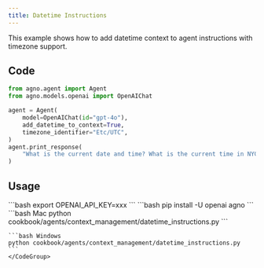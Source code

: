 ```yaml
---
title: Datetime Instructions
---
```


This example shows how to add datetime context to agent instructions with timezone support.

## Code

```python cookbook/agents/context_management/datetime_instructions.py
from agno.agent import Agent
from agno.models.openai import OpenAIChat

agent = Agent(
    model=OpenAIChat(id="gpt-4o"),
    add_datetime_to_context=True,
    timezone_identifier="Etc/UTC",
)
agent.print_response(
    "What is the current date and time? What is the current time in NYC?"
)
```

## Usage

<Steps>
  <Snippet file="create-venv-step.mdx" />

  <Step title="Set your API key">
    ```bash
    export OPENAI_API_KEY=xxx
    ```
  </Step>

  <Step title="Install libraries">
    ```bash
    pip install -U openai agno
    ```
  </Step>

  <Step title="Run Agent">
    <CodeGroup>
    ```bash Mac
    python cookbook/agents/context_management/datetime_instructions.py
    ```

    ```bash Windows
    python cookbook/agents/context_management/datetime_instructions.py
    ```
    </CodeGroup>
  </Step>
</Steps>